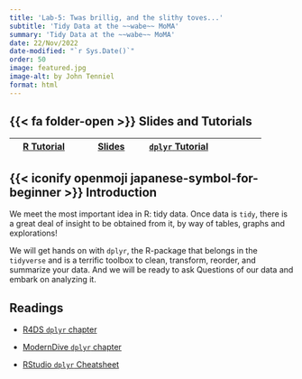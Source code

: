 ```yaml
---
title: 'Lab-5: Twas brillig, and the slithy toves...'
subtitle: 'Tidy Data at the ~~wabe~~ MoMA'
summary: 'Tidy Data at the ~~wabe~~ MoMA'
date: 22/Nov/2022
date-modified: "`r Sys.Date()`"
order: 50
image: featured.jpg
image-alt: by John Tenniel
format: html
---
```


## {{< fa folder-open >}} Slides and Tutorials

| <a href="../../../../labs/r-labs/tidy/moma.qmd"><i class="fa-brands                      fa-r-project"></i> R Tutorial</a> | <a href="../../../../slides/r-slides/tidy/tidy-data.qmd"> <iconify-icon icon="icon-park:ppt"></iconify-icon> Slides</a> | <a href="../../../../labs/r-labs/tidy/dplyr.qmd"><iconify-icon icon="carbon:data-blob"></iconify-icon> `dplyr` Tutorial</a> |     |
|--------------------|-------------------|--------------------|--------------|

## {{< iconify openmoji japanese-symbol-for-beginner >}} Introduction

We meet the most important idea in R: tidy data. Once data is `tidy`,
there is a great deal of insight to be obtained from it, by way of
tables, graphs and explorations!

We will get hands on with `dplyr`, the R-package that belongs in the
`tidyverse` and is a terrific toolbox to clean, transform, reorder, and
summarize your data. And we will be ready to ask Questions of our data
and embark on analyzing it.

## Readings

-   [R4DS `dplyr` chapter](http://r4ds.had.co.nz/transform.html)

-   [ModernDive `dplyr` chapter](http://moderndive.com/5-wrangling.html)

-   [RStudio `dplyr`
    Cheatsheet](https://github.com/rstudio/cheatsheets/blob/master/data-transformation.pdf)
